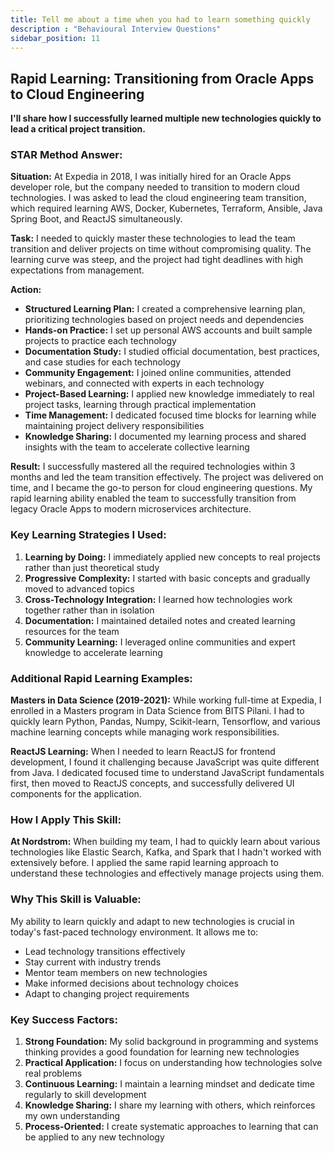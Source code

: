 ```yaml
---
title: Tell me about a time when you had to learn something quickly
description : "Behavioural Interview Questions"
sidebar_position: 11
---
```


## Rapid Learning: Transitioning from Oracle Apps to Cloud Engineering

**I'll share how I successfully learned multiple new technologies quickly to lead a critical project transition.**

### STAR Method Answer:

**Situation:** At Expedia in 2018, I was initially hired for an Oracle Apps developer role, but the company needed to transition to modern cloud technologies. I was asked to lead the cloud engineering team transition, which required learning AWS, Docker, Kubernetes, Terraform, Ansible, Java Spring Boot, and ReactJS simultaneously.

**Task:** I needed to quickly master these technologies to lead the team transition and deliver projects on time without compromising quality. The learning curve was steep, and the project had tight deadlines with high expectations from management.

**Action:**
- **Structured Learning Plan:** I created a comprehensive learning plan, prioritizing technologies based on project needs and dependencies
- **Hands-on Practice:** I set up personal AWS accounts and built sample projects to practice each technology
- **Documentation Study:** I studied official documentation, best practices, and case studies for each technology
- **Community Engagement:** I joined online communities, attended webinars, and connected with experts in each technology
- **Project-Based Learning:** I applied new knowledge immediately to real project tasks, learning through practical implementation
- **Time Management:** I dedicated focused time blocks for learning while maintaining project delivery responsibilities
- **Knowledge Sharing:** I documented my learning process and shared insights with the team to accelerate collective learning

**Result:** I successfully mastered all the required technologies within 3 months and led the team transition effectively. The project was delivered on time, and I became the go-to person for cloud engineering questions. My rapid learning ability enabled the team to successfully transition from legacy Oracle Apps to modern microservices architecture.

### Key Learning Strategies I Used:

1. **Learning by Doing:** I immediately applied new concepts to real projects rather than just theoretical study
2. **Progressive Complexity:** I started with basic concepts and gradually moved to advanced topics
3. **Cross-Technology Integration:** I learned how technologies work together rather than in isolation
4. **Documentation:** I maintained detailed notes and created learning resources for the team
5. **Community Learning:** I leveraged online communities and expert knowledge to accelerate learning

### Additional Rapid Learning Examples:

**Masters in Data Science (2019-2021):** While working full-time at Expedia, I enrolled in a Masters program in Data Science from BITS Pilani. I had to quickly learn Python, Pandas, Numpy, Scikit-learn, Tensorflow, and various machine learning concepts while managing work responsibilities.

**ReactJS Learning:** When I needed to learn ReactJS for frontend development, I found it challenging because JavaScript was quite different from Java. I dedicated focused time to understand JavaScript fundamentals first, then moved to ReactJS concepts, and successfully delivered UI components for the application.

### How I Apply This Skill:

**At Nordstrom:** When building my team, I had to quickly learn about various technologies like Elastic Search, Kafka, and Spark that I hadn't worked with extensively before. I applied the same rapid learning approach to understand these technologies and effectively manage projects using them.

### Why This Skill is Valuable:

My ability to learn quickly and adapt to new technologies is crucial in today's fast-paced technology environment. It allows me to:
- Lead technology transitions effectively
- Stay current with industry trends
- Mentor team members on new technologies
- Make informed decisions about technology choices
- Adapt to changing project requirements

### Key Success Factors:

1. **Strong Foundation:** My solid background in programming and systems thinking provides a good foundation for learning new technologies
2. **Practical Application:** I focus on understanding how technologies solve real problems
3. **Continuous Learning:** I maintain a learning mindset and dedicate time regularly to skill development
4. **Knowledge Sharing:** I share my learning with others, which reinforces my own understanding
5. **Process-Oriented:** I create systematic approaches to learning that can be applied to any new technology
